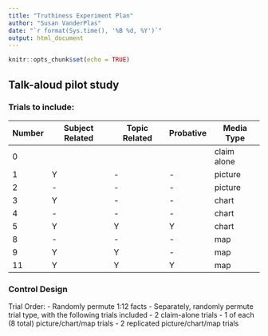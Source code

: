 ```yaml
---
title: "Truthiness Experiment Plan"
author: "Susan VanderPlas"
date: "`r format(Sys.time(), '%B %d, %Y')`"
output: html_document
---
```


```r
knitr::opts_chunk$set(echo = TRUE)
```

## Talk-aloud pilot study

### Trials to include:

Number | Subject Related | Topic Related | Probative | Media Type
------ | --------------- | ------------- | --------- | ----------
0 |   |   |   | claim alone
1 | Y | - | - | picture
2 | - | - | - | picture
3 | Y | - | - | chart
4 | - | - | - | chart
5 | Y | Y | Y | chart
8 | - | - | - | map
9 | Y | Y | - | map
11 | Y | Y | Y | map

### Control Design

Trial Order: 
- Randomly permute 1:12 facts
- Separately, randomly permute trial type, with the following trials included
    - 2 claim-alone trials
    - 1 of each (8 total) picture/chart/map trials
    - 2 replicated picture/chart/map trials

